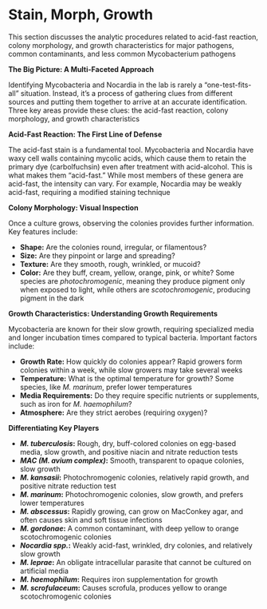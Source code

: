 # Stain, Morph, Growth {-}

This section discusses the analytic procedures related to acid-fast reaction, colony morphology, and growth characteristics for major pathogens, common contaminants, and less common Mycobacterium pathogens

**The Big Picture: A Multi-Faceted Approach**

Identifying Mycobacteria and Nocardia in the lab is rarely a "one-test-fits-all" situation. Instead, it's a process of gathering clues from different sources and putting them together to arrive at an accurate identification. Three key areas provide these clues: the acid-fast reaction, colony morphology, and growth characteristics

**Acid-Fast Reaction: The First Line of Defense**

The acid-fast stain is a fundamental tool. Mycobacteria and Nocardia have waxy cell walls containing mycolic acids, which cause them to retain the primary dye (carbolfuchsin) even after treatment with acid-alcohol. This is what makes them "acid-fast." While most members of these genera are acid-fast, the intensity can vary. For example, Nocardia may be weakly acid-fast, requiring a modified staining technique

**Colony Morphology: Visual Inspection**

Once a culture grows, observing the colonies provides further information. Key features include:

*   **Shape:** Are the colonies round, irregular, or filamentous?
*   **Size:** Are they pinpoint or large and spreading?
*   **Texture:** Are they smooth, rough, wrinkled, or mucoid?
*   **Color:** Are they buff, cream, yellow, orange, pink, or white? Some species are *photochromogenic*, meaning they produce pigment only when exposed to light, while others are *scotochromogenic*, producing pigment in the dark

**Growth Characteristics: Understanding Growth Requirements**

Mycobacteria are known for their slow growth, requiring specialized media and longer incubation times compared to typical bacteria. Important factors include:

*   **Growth Rate:** How quickly do colonies appear? Rapid growers form colonies within a week, while slow growers may take several weeks
*   **Temperature:** What is the optimal temperature for growth? Some species, like *M. marinum*, prefer lower temperatures
*   **Media Requirements:** Do they require specific nutrients or supplements, such as iron for *M. haemophilum*?
*   **Atmosphere:** Are they strict aerobes (requiring oxygen)?

**Differentiating Key Players**

*   ***M. tuberculosis*:** Rough, dry, buff-colored colonies on egg-based media, slow growth, and positive niacin and nitrate reduction tests
*   ***MAC (M. avium complex)*:** Smooth, transparent to opaque colonies, slow growth
*   ***M. kansasii*:** Photochromogenic colonies, relatively rapid growth, and positive nitrate reduction test
*   ***M. marinum*:** Photochromogenic colonies, slow growth, and prefers lower temperatures
*   ***M. abscessus*:** Rapidly growing, can grow on MacConkey agar, and often causes skin and soft tissue infections
*   ***M. gordonae*:** A common contaminant, with deep yellow to orange scotochromogenic colonies
*   ***Nocardia spp.*:** Weakly acid-fast, wrinkled, dry colonies, and relatively slow growth
*   ***M. leprae*:** An obligate intracellular parasite that cannot be cultured on artificial media
*   ***M. haemophilum*:** Requires iron supplementation for growth
*   ***M. scrofulaceum*:** Causes scrofula, produces yellow to orange scotochromogenic colonies
